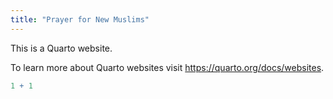 ```yaml
---
title: "Prayer for New Muslims"
---
```


This is a Quarto website.

To learn more about Quarto websites visit <https://quarto.org/docs/websites>.

```r
1 + 1
```
